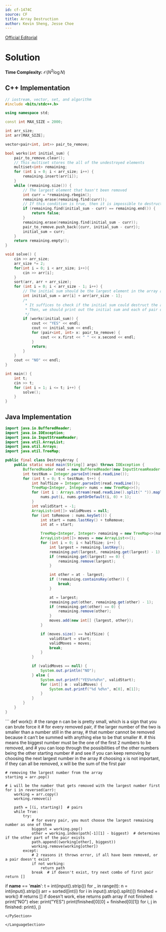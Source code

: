 ```yaml
---
id: cf-1474C
source: CF
title: Array Destruction
author: Kevin Sheng, Jesse Choe
---
```


[Official Editorial](https://codeforces.com/blog/entry/86933)

# Solution 

**Time Complexity:** $\mathcal{O}(N^2\log N)$

<LanguageSection>

<CPPSection>

## C++ Implementation

```cpp
// iostream, vector, set, and algorithm
#include <bits/stdc++.h>

using namespace std;

const int MAX_SIZE = 2000;

int arr_size;
int arr[MAX_SIZE];

vector<pair<int, int>> pair_to_remove;

bool works(int initial_sum) {
	pair_to_remove.clear();
	// This multiset stores the all of the undestroyed elements
	multiset<int> remaining;
	for (int i = 0; i < arr_size; i++) {
		remaining.insert(arr[i]);
	}
	while (remaining.size()) {
		// The largest element that hasn't been removed
		int curr = *remaining.rbegin();
		remaining.erase(remaining.find(curr));
		// If this condition is true, then it is impossible to destruct the array with the given initial sum
		if (remaining.find(initial_sum - curr) == remaining.end()) {
			return false;
		}
		remaining.erase(remaining.find(initial_sum - curr));
		pair_to_remove.push_back({curr, initial_sum - curr});
		initial_sum = curr;
	}
	return remaining.empty();
}

void solve() {
	cin >> arr_size;
	arr_size *= 2;
	for(int i = 0; i < arr_size; i++){
		cin >> arr[i];
	} 
	sort(arr, arr + arr_size);
	for (int i = 0; i < arr_size - 1; i++) {
		// The initial sum should be the largest element in the array and arr[i]
		int initial_sum = arr[i] + arr[arr_size - 1];
		/* 
		 * It suffices to check if the initial sum could destruct the array.
		 * Then, we should print out the initial sum and each of pair of elements we destruct.
		 */
		if (works(initial_sum)) {
			cout << "YES" << endl;
			cout << initial_sum << endl;
			for (pair<int, int> x: pair_to_remove) {
				cout << x.first << " " << x.second << endl;
			}
			return;
		}
	}
	cout << "NO" << endl;
}

int main() {
	int t;
	cin >> t;
	for (int i = 1; i <= t; i++) {
		solve();
	}
}
```

</CPPSection>

<JavaSection>

## Java Implementation

```java
import java.io.BufferedReader;
import java.io.IOException;
import java.io.InputStreamReader;
import java.util.ArrayList;
import java.util.Arrays;
import java.util.TreeMap;

public final class DestroyArray {
	public static void main(String[] args) throws IOException {
		BufferedReader read = new BufferedReader(new InputStreamReader(System.in));
		int testNum = Integer.parseInt(read.readLine());
		for (int t = 0; t < testNum; t++) {
			int halfSize = Integer.parseInt(read.readLine());
			TreeMap<Integer, Integer> nums = new TreeMap<>();
			for (int i : Arrays.stream(read.readLine().split(" ")).mapToInt(Integer::parseInt).toArray()) {
				nums.put(i, nums.getOrDefault(i, 0) + 1);
			}
			int validStart = -1;
			ArrayList<int[]> validMoves = null;
			for (int toRemove : nums.keySet()) {
				int start = nums.lastKey() + toRemove;
				int at = start;

				TreeMap<Integer, Integer> remaining = new TreeMap<>(nums);
				ArrayList<int[]> moves = new ArrayList<>();
				for (int i = 0; i < halfSize; i++) {
					int largest = remaining.lastKey();
					remaining.put(largest, remaining.get(largest) - 1);
					if (remaining.get(largest) == 0) {
						remaining.remove(largest);
					}

					int other = at - largest;
					if (!remaining.containsKey(other)) {
						break;
					}

					at = largest;
					remaining.put(other, remaining.get(other) - 1);
					if (remaining.get(other) == 0) {
						remaining.remove(other);
					}
					moves.add(new int[] {largest, other});
				}

				if (moves.size() == halfSize) {
					validStart = start;
					validMoves = moves;
					break;
				}
			}

			if (validMoves == null) {
				System.out.println("NO");
			} else {
				System.out.printf("YES%n%d%n", validStart);
				for (int[] m : validMoves) {
					System.out.printf("%d %d%n", m[0], m[1]);
				}
			}
		}
	}
}
```

</JavaSection>
<PySection>
```
def work():
    # the range n can be is pretty small, which is a sign that you can brute force it
    # for every removed pair, if the larger number of the two is smaller than a number still in the array,
    # that number cannot be removed because it can't be summed with anything else to be that smaller #.
    # this means the biggest number must be the one of the first 2 numbers to be removed, and
    # you can loop through the possibilities of the other numbers being the other starting number
    # and see if you can keep removing by choosing the next largest number in the array
    # choosing x is not important, if they can all be removed, x will be the sum of the first pair

    # removing the largest number from the array
    starting = arr.pop()

    # i will be the number that gets removed with the largest number first
    for i in reversed(arr):
        working = arr.copy()
        working.remove(i)

        path = [(i, starting)]  # pairs
        while True:
            try:
                # for every pair, you must choose the largest remaining number as one of them
                biggest = working.pop()
                other = working.index(path[-1][1] - biggest)  # determines if the other part of the pair exists
                path.append((working[other], biggest))
                working.remove(working[other])
            except:
                # 2 reasons it throws error, if all have been removed, or a pair doesn't exist
                if not working:
                    return path
                break  # if doesn't exist, try next combo of first pair
    return []


if __name__ == '__main__':
    t = int(input().strip())
    for _ in range(t):
        n = int(input().strip())
        arr = sorted([int(i) for i in input().strip().split()])
        finished = work()  # returns [] if doesn't work, else returns path array
        if not finished:
            print("NO")
        else:
            print("YES")
            print(finished[0][0] + finished[0][1])
            for i, j in finished:
                print(i, j)

```
</PySection>
		
</LanguageSection>
